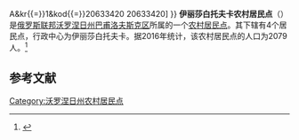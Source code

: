 {{Infobox Settlement
| official_name = 伊丽莎白托夫卡农村居民点
| native_name = Елизаветовское сельское поселение
| settlement_type = [[农村居民点|农村居民点]]
| subdivision_type = [[国家|国家]]
| subdivision_type1 = [[州_(俄罗斯)|州]]
| subdivision_type2 = [[区_(苏联)|区]]
| subdivision_name = {{RUS}}
| subdivision_name1 = [[沃罗涅日州|沃罗涅日州]]
| subdivision_name2 = [[巴甫洛夫斯克区_(沃罗涅日州)|巴甫洛夫斯克区]]
| seat_type = 行政中心
| seat = 伊丽莎白托夫卡
| population_as_of=2016
| population_footnotes = <ref name=stat />
| population_total = 2079
| coordinates_display = inline,title
| latd = 50.459359 | latm =  | lats =  | latNS = N
| longd = 40.191892 | longm =  | longs =  | longEW = E
| timezone = [[莫斯科时间|MSK]]
| utc_offset = +3
| blank_name = [[俄罗斯市政土地区划代码|OKTMO编码]]
| blank_info = [http://classif.spb.ru/classificators/view/tma.php?st{{=}}A&kr{{=}}1&kod{{=}}20633420 20633420]
}}
'''伊丽莎白托夫卡农村居民点'''（{{lang-ru|Елизаветовское сельское поселение}}）是[[俄罗斯联邦|俄罗斯联邦]][[沃罗涅日州|沃罗涅日州]][[巴甫洛夫斯克区_(沃罗涅日州)|巴甫洛夫斯克区]]所属的一个[[农村居民点|农村居民点]]。其下辖有4个居民点，行政中心为伊丽莎白托夫卡。据2016年统计，该农村居民点的人口为2079人。<ref name=stat>{{cite web | url = http://www.gks.ru/free_doc/doc_2016/bul_dr/mun_obr2016.rar | title = Численность населения Российской Федерации по муниципальным образованиям на 1 января 2016 года | language = ru | accessdate = 2017-01-02 | archive-date = 2019-05-13 | archive-url = https://web.archive.org/web/20190513150350/http://www.gks.ru/free_doc/doc_2016/bul_dr/mun_obr2016.rar | dead-url = no }}</ref>

== 参考文献 ==
{{reflist}}

{{Russia-stub}}

[[Category:沃罗涅日州农村居民点|Category:沃罗涅日州农村居民点]]